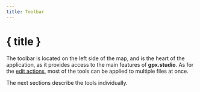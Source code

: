 ```yaml
---
title: Toolbar
---
```


# { title }

The toolbar is located on the left side of the map, and is the heart of the application, as it provides access to the main features of **gpx.studio**.
As for the [edit actions](./menu/edit), most of the tools can be applied to multiple files at once.

The next sections describe the tools individually.